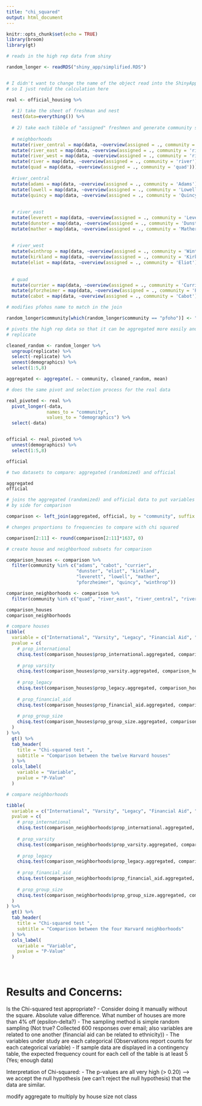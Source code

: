 ```yaml
---
title: "chi_squared"
output: html_document
---
```


```r
knitr::opts_chunk$set(echo = TRUE)
library(broom)
library(gt)
```


```r

# reads in the high rep data from shiny

random_longer <- readRDS("shiny_app/simplified.RDS") 


# I didn't want to change the name of the object read into the ShinyApp
# so I just redid the calculation here

real <- official_housing %>% 
  
  # 1) take the sheet of freshman and nest
  nest(data=everything()) %>% 
  
  # 2) take each tibble of "assigned" freshmen and generate community summaries
  
  # neighborhoods
  mutate(river_central = map(data, ~overview(assigned = ., community = 'river_central'))) %>% 
  mutate(river_east = map(data, ~overview(assigned = ., community = 'river_east'))) %>% 
  mutate(river_west = map(data, ~overview(assigned = ., community = 'river_west'))) %>% 
  mutate(river = map(data, ~overview(assigned = ., community = 'river'))) %>% 
  mutate(quad = map(data, ~overview(assigned = ., community = 'quad'))) %>% 
  
  #river_central
  mutate(adams = map(data, ~overview(assigned = ., community = 'Adams'))) %>% 
  mutate(lowell = map(data, ~overview(assigned = ., community = 'Lowell'))) %>% 
  mutate(quincy = map(data, ~overview(assigned = ., community = 'Quincy'))) %>% 
  
  
  # river_east
  mutate(leverett = map(data, ~overview(assigned = ., community = 'Leverett'))) %>% 
  mutate(dunster = map(data, ~overview(assigned = ., community = 'Dunster'))) %>% 
  mutate(mather = map(data, ~overview(assigned = ., community = 'Mather'))) %>%  
  
  
  # river_west
  mutate(winthrop = map(data, ~overview(assigned = ., community = 'Winthrop'))) %>% 
  mutate(kirkland = map(data, ~overview(assigned = ., community = 'Kirkland'))) %>% 
  mutate(eliot = map(data, ~overview(assigned = ., community = 'Eliot'))) %>%   
  
  
  # quad
  mutate(currier = map(data, ~overview(assigned = ., community = 'Currier'))) %>% 
  mutate(pforzheimer = map(data, ~overview(assigned = ., community = 'Pforzheimer'))) %>% 
  mutate(cabot = map(data, ~overview(assigned = ., community = 'Cabot'))) 

```


```r

# modifies pfohos name to match in the join

random_longer$community[which(random_longer$community == "pfoho")] <- "pforzheimer"

# pivots the high rep data so that it can be aggregated more easily and ungroups
# replicate

cleaned_random <- random_longer %>%
  ungroup(replicate) %>% 
  select(-replicate) %>% 
  unnest(demographics) %>% 
  select(1:5,8)

aggregated <- aggregate(. ~ community, cleaned_random, mean)


```

```r

# does the same pivot and selection process for the real data

real_pivoted <- real %>% 
  pivot_longer(-data, 
               names_to = "community", 
               values_to = "demographics") %>% 
  select(-data)


official <- real_pivoted %>%
  unnest(demographics) %>% 
  select(1:5,8)

official
```

```r

# two datasets to compare: aggregated (randomized) and official 

aggregated
official

# joins the aggregated (randomized) and official data to put variables side
# by side for comparison

comparison <- left_join(aggregated, official, by = "community", suffix = c(".aggregated", ".official")) 

# changes proportions to frequencies to compare with chi squared

comparison[2:11] <- round(comparison[2:11]*1637, 0)

```



```r

# create house and neighborhood subsets for comparison

comparison_houses <- comparison %>% 
  filter(community %in% c("adams", "cabot", "currier",
                          "dunster", "eliot", "kirkland",
                          "leverett", "lowell", "mather",
                          "pforzheimer", "quincy", "winthrop"))

comparison_neighborhoods <- comparison %>% 
  filter(community %in% c("quad", "river_east", "river_central", "river_west"))

comparison_houses
comparison_neighborhoods

```


```r

# compare houses 
tibble(
  variable = c("International", "Varsity", "Legacy", "Financial Aid", "Group Size"),
  pvalue = c(
    # prop_international
    chisq.test(comparison_houses$prop_international.aggregated, comparison_houses$prop_international.official)%>% tidy() %>% pull(p.value),
    
    # prop_varsity
    chisq.test(comparison_houses$prop_varsity.aggregated, comparison_houses$prop_varsity.official) %>% tidy() %>% pull(p.value),
    
    # prop_legacy
    chisq.test(comparison_houses$prop_legacy.aggregated, comparison_houses$prop_legacy.official) %>% tidy() %>% pull(p.value),
    
    # prop_financial_aid
    chisq.test(comparison_houses$prop_financial_aid.aggregated, comparison_houses$prop_financial_aid.official) %>% tidy() %>% pull(p.value),
    
    # prop_group_size
    chisq.test(comparison_houses$prop_group_size.aggregated, comparison_houses$prop_group_size.official) %>% tidy() %>% pull(p.value)
  )
) %>% 
  gt() %>% 
  tab_header(
    title = "Chi-squared test ",
    subtitle = "Comparison between the twelve Harvard houses"
  ) %>% 
  cols_label(
    variable = "Variable",
    pvalue = "P-Value"
  )
```

```r
# compare neighborhoods 

tibble(
  variable = c("International", "Varsity", "Legacy", "Financial Aid", "Group Size"),
  pvalue = c(
    # prop_international
    chisq.test(comparison_neighborhoods$prop_international.aggregated, comparison_neighborhoods$prop_international.official) %>% tidy() %>% pull(p.value),
    
    # prop_varsity
    chisq.test(comparison_neighborhoods$prop_varsity.aggregated, comparison_neighborhoods$prop_varsity.official) %>% tidy() %>% pull(p.value),
    
    # prop_legacy
    chisq.test(comparison_neighborhoods$prop_legacy.aggregated, comparison_neighborhoods$prop_legacy.official) %>% tidy() %>% pull(p.value),
    
    # prop_financial_aid
    chisq.test(comparison_neighborhoods$prop_financial_aid.aggregated, comparison_neighborhoods$prop_financial_aid.official) %>% tidy() %>% pull(p.value),
    
    # prop_group_size
    chisq.test(comparison_neighborhoods$prop_group_size.aggregated, comparison_neighborhoods$prop_group_size.official) %>% tidy() %>% pull(p.value)
  )
) %>% 
  gt() %>% 
  tab_header(
    title = "Chi-squared test ",
    subtitle = "Comparison between the four Harvard neighborhoods"
  ) %>% 
  cols_label(
    variable = "Variable",
    pvalue = "P-Value"
  )

    
```

# Results and Concerns:
Is the Chi-squared test appropriate?
- Consider doing it manually without the square. Absolute value difference. What number of houses are more than 4% off (epsilon-delta?)
- The sampling method is simple random sampling (Not true? Collected 600 responses over email; also variables are related to one another (financial aid can be related to ethnicity))
- The variables under study are each categorical (Observations report counts for each categorical variable)
- If sample data are displayed in a contingency table, the expected frequency count for each cell of the table is at least 5 (Yes; enough data)

Interpretation of Chi-squared:
- The p-values are all very high (> 0.20) --> we accept the null hypothesis (we can't reject the null hypothesis) that the data are similar.


modify aggregate to multiply by house size not class

